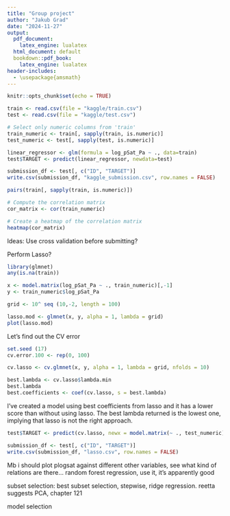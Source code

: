 ```yaml
---
title: "Group project"
author: "Jakub Grad"
date: "2024-11-27"
output:
  pdf_document: 
    latex_engine: lualatex
  html_document: default
  bookdown::pdf_book:
    latex_engine: lualatex
header-includes:
  - \usepackage{amsmath}
---
```


```r
knitr::opts_chunk$set(echo = TRUE)
```

```r
train <- read.csv(file = "kaggle/train.csv")
test <- read.csv(file = "kaggle/test.csv")

# Select only numeric columns from 'train'
train_numeric <- train[, sapply(train, is.numeric)]
test_numeric <- test[, sapply(test, is.numeric)]

linear_regressor <- glm(formula = log_pSat_Pa ~ ., data=train)
test$TARGET <- predict(linear_regressor, newdata=test)

submission_df <- test[, c("ID", "TARGET")]
write.csv(submission_df, "kaggle_submission.csv", row.names = FALSE)
```

```r
pairs(train[, sapply(train, is.numeric)])
```

```r
# Compute the correlation matrix
cor_matrix <- cor(train_numeric)

# Create a heatmap of the correlation matrix
heatmap(cor_matrix)
```

Ideas:
Use cross validation before submitting?

Perform Lasso?
```r
library(glmnet)
any(is.na(train))

x <- model.matrix(log_pSat_Pa ~ ., train_numeric)[,-1]
y <- train_numeric$log_pSat_Pa

grid <- 10^ seq (10,-2, length = 100)

lasso.mod <- glmnet(x, y, alpha = 1, lambda = grid)
plot(lasso.mod)
```
Let's find out the CV error
```r
set.seed (17)
cv.error.100 <- rep(0, 100)

cv.lasso <- cv.glmnet(x, y, alpha = 1, lambda = grid, nfolds = 10)

best.lambda <- cv.lasso$lambda.min
best.lambda
best.coefficients <- coef(cv.lasso, s = best.lambda)
```
I've created a model using best coefficients from lasso and it has a lower score than without using lasso. The best lambda returned is the lowest one, implying that lasso is not the right approach. 
```r
test$TARGET <- predict(cv.lasso, newx = model.matrix(~ ., test_numeric)[,-1], s = best.lambda)

submission_df <- test[, c("ID", "TARGET")]
write.csv(submission_df, "lasso.csv", row.names = FALSE)
```
Mb i should plot plogsat against different other variables, see what kind of relations are there...
random forest regression, use it, it's apparently good

subset selection: best subset selection, stepwise, ridge regression. reetta suggests PCA, chapter 121

model selection

```r

```


